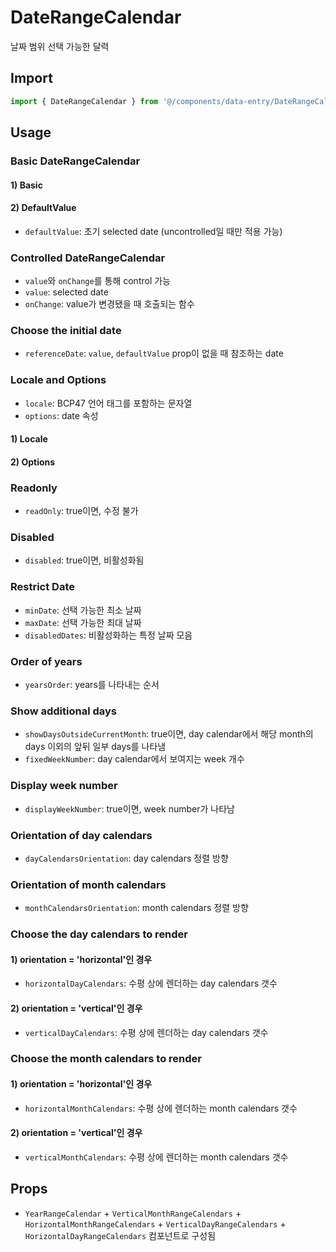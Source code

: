 
<Meta of={DateRangeCalendarStories} />

# DateRangeCalendar

날짜 범위 선택 가능한 달력

## Import

```js
import { DateRangeCalendar } from '@/components/data-entry/DateRangeCalendar';
```

## Usage

### Basic DateRangeCalendar

#### 1) Basic

<Canvas of={DateRangeCalendarStories.BasicDateRangeCalendar} />

#### 2) DefaultValue

- `defaultValue`: 초기 selected date (uncontrolled일 때만 적용 가능)

<Canvas of={DateRangeCalendarStories.DefaultValue} />

### Controlled DateRangeCalendar

- `value`와 `onChange`를 통해 control 가능
- `value`: selected date
- `onChange`: value가 변경됐을 때 호출되는 함수

<Canvas of={DateRangeCalendarStories.ControlledDateRangeCalendar} />

### Choose the initial date

- `referenceDate`: `value`, `defaultValue` prop이 없을 때 참조하는 date

<Canvas of={DateRangeCalendarStories.ChooseTheInitialDate} />

### Locale and Options

- `locale`: BCP47 언어 태그를 포함하는 문자열
- `options`: date 속성

#### 1) Locale

<Canvas of={DateRangeCalendarStories.Locale} />

#### 2) Options

<Canvas of={DateRangeCalendarStories.Options} />

### Readonly

- `readOnly`: true이면, 수정 불가

<Canvas of={DateRangeCalendarStories.Readonly} />

### Disabled

- `disabled`: true이면, 비활성화됨

<Canvas of={DateRangeCalendarStories.Disabled} />

### Restrict Date

- `minDate`: 선택 가능한 최소 날짜
- `maxDate`: 선택 가능한 최대 날짜
- `disabledDates`: 비활성화하는 특정 날짜 모음

<Canvas of={DateRangeCalendarStories.RestrictDate} />

### Order of years

- `yearsOrder`: years를 나타내는 순서

<Canvas of={DateRangeCalendarStories.OrderOfYears} />

### Show additional days

- `showDaysOutsideCurrentMonth`: true이면, day calendar에서 해당 month의 days 이외의 앞뒤 일부 days를 나타냄
- `fixedWeekNumber`: day calendar에서 보여지는 week 개수

<Canvas of={DateRangeCalendarStories.ShowAdditionalDays} />

### Display week number

- `displayWeekNumber`: true이면, week number가 나타남

<Canvas of={DateRangeCalendarStories.DisplayWeekNumber} />

### Orientation of day calendars

- `dayCalendarsOrientation`: day calendars 정렬 방향

<Canvas of={DateRangeCalendarStories.OrientationOfDayCalendars} />

### Orientation of month calendars

- `monthCalendarsOrientation`: month calendars 정렬 방향

<Canvas of={DateRangeCalendarStories.OrientationOfMonthCalendars} />

### Choose the day calendars to render

#### 1) orientation = 'horizontal'인 경우

- `horizontalDayCalendars`: 수평 상에 렌더하는 day calendars 갯수

<Canvas of={DateRangeCalendarStories.ChooseTheHorizontalDayCalendarsToRender} />

#### 2) orientation = 'vertical'인 경우

- `verticalDayCalendars`: 수평 상에 렌더하는 day calendars 갯수

<Canvas of={DateRangeCalendarStories.ChooseTheVerticalDayCalendarsToRender} />

### Choose the month calendars to render

#### 1) orientation = 'horizontal'인 경우

- `horizontalMonthCalendars`: 수평 상에 렌더하는 month calendars 갯수

<Canvas
  of={DateRangeCalendarStories.ChooseTheHorizontalMonthCalendarsToRender}
/>

#### 2) orientation = 'vertical'인 경우

- `verticalMonthCalendars`: 수평 상에 렌더하는 month calendars 갯수

<Canvas of={DateRangeCalendarStories.ChooseTheVerticalMonthCalendarsToRender} />

## Props

- `YearRangeCalendar` + `VerticalMonthRangeCalendars` + `HorizontalMonthRangeCalendars` + `VerticalDayRangeCalendars` + `HorizontalDayRangeCalendars` 컴포넌트로 구성됨

<ArgTypes of={DateRangeCalendarStories} sort="alpha" />
